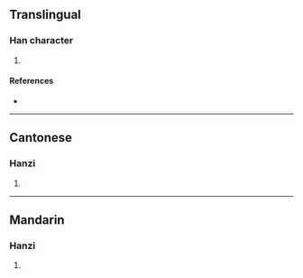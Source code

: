 {{character info/new}}
==Translingual==

===Han character===
{{Han char|rn=82|rad=毛|as=06|sn=10|four=21716|canj=HUMCW|ids=⿺毛西}}

# {{defn|Han|sort=毛06}}

====References====
* {{Han ref|kx=0592.350|dkj=16812|dj=0985.040|hdz=31997.020|uh=6BE2|ud=27618|bh=D242|bd=53826}}

----

==Cantonese==

===Hanzi===
{{yue-hanzi|jyut=[[soi1]]|y=soi1}}

# {{defn|lang=yue|sort=毛06}}

----

==Mandarin==

===Hanzi===
{{cmn-hanzi|pin=[[sāi]] ([[sai1]])|wg=sai<sup>1</sup>}}

# {{defn|lang=cmn|sort=毛06}}